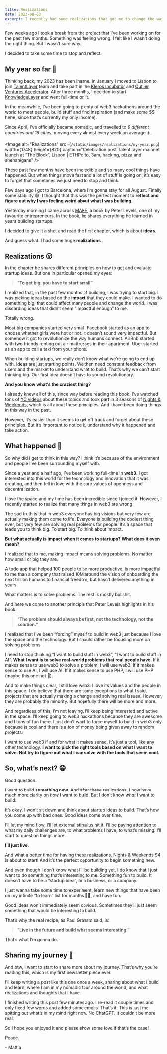 ```yaml
---
title: Realizations
date: 2023-08-03
excerpt: I recently had some realizations that got me to change the way I build.
---
```


Few weeks ago I took a break from the project that I’ve been working on for the past few months. Something was feeling wrong. I felt like I wasn’t doing the right thing. But I wasn’t sure why.

I decided to take some time to stop and reflect.

## My year so far 🤯

Thinking back, my 2023 has been insane. In January I moved to Lisbon to join [TalentLayer](https://www.talentlayer.org/) team and take part in the [Kleros Incubator](https://kleros.io/incubator/) and [Outlier Ventures Accelerator](https://outlierventures.io/). After three months, I decided to start [KnowledgeLayer](https://knowledgelayer.org/) and went full-time on it.

In the meanwhile, I’ve been going to plenty of web3 hackathons around the world to meet people, build stuff and find inspiration (and make some $$ hehe, since that’s currently my only income).

Since April, I’ve officially became nomadic, and travelled to *9 different countries and 16 cities*, moving every almost every week on average ✈️.

<Image
  alt="Realizations"
  src={`/static/images/realizations/my-year.png`}
  width={1748}
  height={820}
  caption="Celebration post TalentLayer mainnet launch at “The Block”, Lisbon | ETHPorto, 3am, hacking, pizza and shenanigans"
/>

These past few months have been incredible and so many cool things have happened. But when things move fast and a lot of stuff is going on, it’s easy to forget that sometimes we just need to stop and think.

Few days ago I got to Barcelona, where I’m gonna stay for all August. Finally some stability 😅! I thought that this was the perfect moment to **reflect and figure out why I was feeling weird about what I was building**.

Yesterday morning I came across [MAKE](https://readmake.com/), a book by Peter Levels, one of my favourite entrepreneurs. In the book, he shares everything he learned in years building startups.

I decided to give it a shot and read the first chapter, which is about **ideas**.

And guess what. I had some huge **realizations**.

## Realizations 😮

In the chapter he shares different principles on how to get and evaluate startup ideas. But one in particular opened my eyes:

> “****To get big, you have to start small”****
> 

I realized that, in the past few months of building, I was trying to start big. I was picking ideas based on the ************impact************ that they could make. I wanted to do something big, that could affect many people and change the world. I was discarding ideas that didn’t seem “impactful enough” to me.

Totally wrong.

Most big companies started very small. Facebook started as an app to choose whether girls were hot or not. It doesn’t sound very impactful. But somehow it got to revolutionize the way humans connect. AirBnb started with two friends renting out air mattresses in their apartment. Uber started as an app to call a taxi from your phone.

When building startups, we really don’t know what we’re going to end up with. Ideas are just starting points. We then need constant feedback from users and the market to understand what to build. That’s why we can’t start thinking big. Our first idea doesn’t have to sound revolutionary.

**And you know what’s the craziest thing?**

I already knew all of this, since way before reading this book. I’ve watched tons of [YC videos](https://www.startupschool.org/curriculum) about these topics and took part in 3 seasons of [Nights & Weekends](https://buildspace.so/nights-weekends), which is all about these principles. And I have been doing things in this way in the past.

However, it’s easier than it seems to get off track and forget about these principles. But it’s important to notice it, understand why it happened and take action.

## What happened 🤔

So why did I get to think in this way? I think it’s because of the environment and people I’ve been surrounding myself with.

Since a year and a half ago, I’ve been working full-time in **web3**. I got interested into this world for the technology and innovation that it was creating, and then fell in love with the core values of openness and decentralization.

I love the space and my time has been incredible since I joined it. However, I recently started to realize that many things in web3 are wrong.

The sad truth is that in web3 everyone has big visions but very few are actually making them come to life. Everyone is building the coolest thing ever, but very few are solving real problems for people. It’s a space that leads you to think big. To start big. To think about impact.

**But what actually is impact when it comes to startups? What does it even mean?**

I realized that to me, making impact means solving problems. No matter how small or big they are.

A todo app that helped 100 people to be more productive, is more impactful to me than a company that raised 10M around the vision of onboarding the next trillion humans to financial freedom, but hasn’t delivered anything in years.

What matters is to solve problems. The rest is mostly bullshit.

And here we come to another principle that Peter Levels highlights in his book:

> “**The problem should always be first, not the technology, not the solution.”**
> 

I realized that I’ve been “forcing” myself to build in web3 just because I love the space and the technology. But I should rather be focusing more on solving problems.

I need to stop thinking “I want to build stuff in web3”, “I want to build stuff in AI”. **What I want is to solve real-world problems that real people have**. If it makes sense to use web3 to solve a problem, I will use web3. If it makes sense to use AI, I will use AI. If it makes sense to use PHP, I will use PHP (maybe this one not 🤪).

And to make things clear, I still love web3. I love its values and the people in this space. I do believe that there are some exceptions to what I said, projects that are actually making a change and solving real issues. However, they are probably the minority. But hopefully there will be more and more.

And regardless of this, I’m not leaving. I’ll keep being interested and active in the space. I’ll keep going to web3 hackathons because they are awesome and I tons of fun there. I just don’t want to force myself to build in web3 only because is cool and there is a ton of money being given away to random projects.

I want to use web3 if and for what it makes sense. It’s just a tool, like any other technology. **I want to pick the right tools based on what I want to solve. Not try to figure out what I can solve with the tools that seem cool.**

## So, what’s next? 😄

Good question.

I want to build **something new**. And after these realizations, I now have much more clarity on *how* I want to build. But I don’t know *what* I want to build.

It’s okay. I won’t sit down and think about startup ideas to build. That’s how you come up with bad ones. Good ideas come over time.

I’ll let my mind flow. I’ll let external stimulus hit it. I’ll be paying attention to what my daily challenges are, to what problems I have, to what’s missing. I’ll start to question things more.

**I’ll just live.**

And what a better time for having these realizations. [Nights & Weekends S4](https://buildspace.so/nights-weekends) is about to start! And it’s the perfect opportunity to begin something new.

And even though I don’t know what I’ll be building yet, I do know that I just want to do something that’s interesting to me. Something fun to build. It doesn’t have to be a “startup idea”, or a business, or a company.

I just wanna take some time to experiment, learn new things that have been on my infinite “to learn” list for months 🤦‍♂️, and have fun.

Good ideas won’t immediately seem obvious. Sometimes they’ll just seem something that would be interesting to build.

That’s why the real recipe, as Paul Graham said, is: 

> “**Live in the future and build what seems interesting.”**
> 

That’s what I’m gonna do.

## Sharing my journey 🎉

And btw, I want to start to share more about my journey. That’s why you’re reading this, which is my first newsletter piece ever.

I’ll keep writing a post like this one once a week, sharing about what I build and learn, where I am in my nomadic tour around the world, and what realizations and thoughts that I have.

I finished writing this post few minutes ago. I re-read it couple times and only fixed few words and added some emojis. That’s it. This is just me spitting out what’s in my mind right now. No ChatGPT. It couldn’t be more real.

So I hope you enjoyed it and please show some love if that’s the case!

Peace.

<div>- Mattia</div>